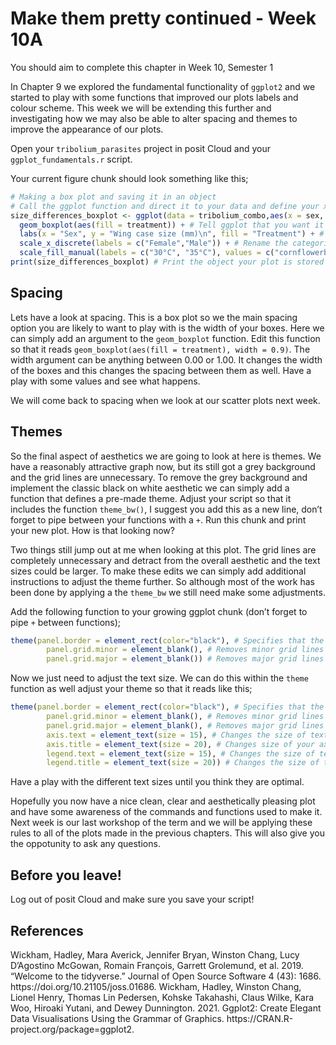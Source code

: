 # Make them pretty continued - Week 10A

You should aim to complete this chapter in Week 10, Semester 1

In Chapter 9 we explored the fundamental functionality of `ggplot2` and we started to play with some functions that improved our plots labels and colour scheme. This week we will be extending this further and investigating how we may also be able to alter spacing and themes to improve the appearance of our plots. 

Open your `tribolium_parasites` project in posit Cloud and your `ggplot_fundamentals.r` script.

Your current figure chunk should look something like this;

```r
# Making a box plot and saving it in an object
# Call the ggplot function and direct it to your data and define your x axis and y axis
size_differences_boxplot <- ggplot(data = tribolium_combo,aes(x = sex, y = wing_case_size)) + 
  geom_boxplot(aes(fill = treatment)) + # Tell ggplot that you want it to build a box plot filled according to treatment
  labs(x = "Sex", y = "Wing case size (mm)\n", fill = "Treatment") + # Adjust your legend and x and y axis labels 
  scale_x_discrete(labels = c("Female","Male")) + # Rename the categories on the x axis 
  scale_fill_manual(labels = c("30°C", "35°C"), values = c("cornflowerblue", "coral")) # Rename and colour your treatments
print(size_differences_boxplot) # Print the object your plot is stored in to view it
```

## Spacing

Lets have a look at spacing. This is a box plot so we the main spacing option you are likely to want to play with is the width of your boxes. Here we can simply add an argument to the `geom_boxplot` function. Edit this function so that it reads `geom_boxplot(aes(fill = treatment), width = 0.9)`. The width argument can be anything between 0.00 or 1.00. It changes the width of the boxes and this changes the spacing between them as well. Have a play with some values and see what happens. 

We will come back to spacing when we look at our scatter plots next week. 

## Themes

So the final aspect of aesthetics we are going to look at here is themes. We have a reasonably attractive graph now, but its still got a grey background and the grid lines are unnecessary. To remove the grey background and implement the classic black on white aesthetic we can simply add a function that defines a pre-made theme. Adjust your script so that it includes the function `theme_bw()`, I suggest you add this as a new line, don't forget to pipe between your functions with a `+`. Run this chunk and print your new plot. How is that looking now? 

Two things still jump out at me when looking at this plot. The grid lines are completely unnecessary and detract from the overall aesthetic and the text sizes could be larger. To make these edits we can simply add additional instructions to adjust the theme further. So although most of the work has been done by applying a the `theme_bw` we still need make some adjustments. 

Add the following function to your growing ggplot chunk (don't forget to pipe `+` between functions);

```r
theme(panel.border = element_rect(color="black"), # Specifies that the plot boarder is coloured black
        panel.grid.minor = element_blank(), # Removes minor grid lines 
        panel.grid.major = element_blank()) # Removes major grid lines 
```

Now we just need to adjust the text size. We can do this within the `theme` function as well adjust your theme so that it reads like this;

```r
theme(panel.border = element_rect(color="black"), # Specifies that the plot boarder is coloured black
        panel.grid.minor = element_blank(), # Removes minor grid lines 
        panel.grid.major = element_blank(), # Removes major grid lines 
        axis.text = element_text(size = 15), # Changes the size of text on both axis 
        axis.title = element_text(size = 20), # Changes size of your axis labels 
        legend.text = element_text(size = 15), # Changes the size of text within your legend
        legend.title = element_text(size = 20)) # Changes the size of the legend title
```

Have a play with the different text sizes until you think they are optimal. 

Hopefully you now have a nice clean, clear and aesthetically pleasing plot and have some awareness of the commands and functions used to make it. Next week is our last workshop of the term and we will be applying these rules to all of the plots made in the previous chapters. This will also give you the oppotunity to ask any questions. 

## Before you leave!

Log out of posit Cloud and make sure you save your script!

## References

Wickham, Hadley, Mara Averick, Jennifer Bryan, Winston Chang, Lucy D’Agostino McGowan, Romain François, Garrett Grolemund, et al. 2019. “Welcome to the tidyverse.” Journal of Open Source Software 4 (43): 1686. https://doi.org/10.21105/joss.01686.
Wickham, Hadley, Winston Chang, Lionel Henry, Thomas Lin Pedersen, Kohske Takahashi, Claus Wilke, Kara Woo, Hiroaki Yutani, and Dewey Dunnington. 2021. Ggplot2: Create Elegant Data Visualisations Using the Grammar of Graphics. https://CRAN.R-project.org/package=ggplot2.
